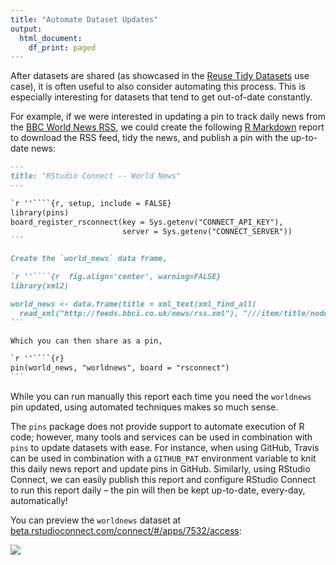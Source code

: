 ```yaml
---
title: "Automate Dataset Updates"
output:
  html_document:
    df_print: paged
---
```


After datasets are shared (as showcased in the [Reuse Tidy Datasets](reuse-tidy-datasets.html) use case), it is often useful to also consider automating this process. This is especially interesting for datasets that tend to get out-of-date constantly.

For example, if we were interested in updating a pin to track daily news from the [BBC World News RSS](http://feeds.bbci.co.uk/news/world/rss.xml), we could create the following [R Markdown](https://rmarkdown.rstudio.com/) report to download the RSS feed, tidy the news, and publish a pin with the up-to-date news:

````markdown
---
title: "RStudio Connect -- World News"
---

`r ''````{r, setup, include = FALSE}
library(pins)
board_register_rsconnect(key = Sys.getenv("CONNECT_API_KEY"),
                         server = Sys.getenv("CONNECT_SERVER"))
```

Create the `world_news` data frame,

`r ''````{r  fig.align='center', warning=FALSE}
library(xml2)

world_news <- data.frame(title = xml_text(xml_find_all(
  read_xml("http://feeds.bbci.co.uk/news/rss.xml"), "///item/title/node()")))
```

Which you can then share as a pin,

`r ''````{r}
pin(world_news, "worldnews", board = "rsconnect")
```
````

While you can run manually this report each time you need the `worldnews` pin updated, using automated techniques makes so much sense.

The `pins` package does not provide support to automate execution of R code; however, many tools and services can be used in combination with `pins` to update datasets with ease. For instance, when using GitHub, Travis can be used in combination with a `GITHUB_PAT` environment variable to knit this daily news report and update pins in GitHub. Similarly, using RStudio Connect, we can easily publish this report and configure RStudio Connect to run this report daily -- the pin will then be kept up-to-date, every-day, automatically!

You can preview the `worldnews` dataset at [beta.rstudioconnect.com/connect/#/apps/7532/access](https://beta.rstudioconnect.com/connect/#/apps/7532/access):

[![](images/schedule-updates-rsconnect.png)](https://beta.rstudioconnect.com/connect/#/apps/7532/access)
